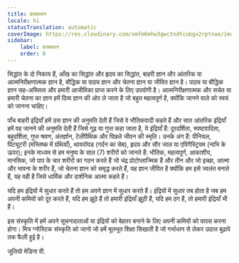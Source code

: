 ```yaml
---
title: प्राक्कथन
locale: hi
statusTranslation: automatic
coverImage: https://res.cloudinary.com/xmfm6mhw3gwctndtcubgx2rptnae/image/upload/v1741354450/small_cover_introduccion_a_la_gnosis_57a3fc8d72.webp
sidebar:
    label: प्राक्कथन
    order: 0
---
```

सिद्धांत के दो निकाय हैं, आँख का सिद्धांत और हृदय का सिद्धांत, बाहरी ज्ञान और आंतरिक या आत्मनिरीक्षणात्मक ज्ञान है, बौद्धिक या पाठ्य ज्ञान और चेतना ज्ञान या जीवित ज्ञान है। पाठ्य या बौद्धिक ज्ञान सह-अस्तित्व और हमारी आजीविका प्राप्त करने के लिए उपयोगी है। आत्मनिरीक्षणात्मक और सचेत या हमारी चेतना का ज्ञान हमें दिव्य ज्ञान की ओर ले जाता है जो बहुत महत्वपूर्ण है, क्योंकि जानने वाले को स्वयं को जानना चाहिए।

पाँच बाहरी इंद्रियाँ हमें उस ज्ञान की अनुमति देती हैं जिसे वे भौतिकवादी कहते हैं और सात आंतरिक इंद्रियाँ हमें वह जानने की अनुमति देती हैं जिसे गूढ़ या गुप्त कहा जाता है, ये इंद्रियाँ हैं: दूरदर्शिता, स्पष्टवादिता, बहुदर्शिता, गुप्त श्रवण, अंतर्ज्ञान, टेलीपैथिक और पिछले जीवन की स्मृति। उनके अंग हैं: पीनियल, पिट्यूटरी (मस्तिष्क में ग्रंथियाँ), थायरॉयड (गर्दन का सेब), हृदय और सौर जाल या एपिगैस्ट्रियम (नाभि के ऊपर); इनके माध्यम से हम मनुष्य के सात (7) शरीरों को जानते हैं: भौतिक, महत्वपूर्ण, आकाशीय, मानसिक, जो पाप के चार शरीरों का गठन करते हैं जो चंद्र प्रोटोप्लाज्मिक हैं और तीन और जो इच्छा, आत्मा और भावना के शरीर हैं, जो चेतना ज्ञान को समृद्ध करते हैं, यह ज्ञान जीवित है क्योंकि हम इसे ज्वलंत बनाते हैं, यह वही है जिसे धार्मिक और दार्शनिक आत्मा कहते हैं।

यदि हम इंद्रियों में सुधार करते हैं तो हम अपने ज्ञान में सुधार करते हैं। इंद्रियों में सुधार तब होता है जब हम अपनी कमियों को दूर करते हैं, यदि हम झूठे हैं तो हमारी इंद्रियाँ झूठी हैं, यदि हम ठग हैं, तो हमारी इंद्रियाँ भी हैं।

इस संस्कृति में हमें अपने सूचनादाताओं या इंद्रियों को बेहतर बनाने के लिए अपनी कमियों को वापस करना होगा। मित्र ग्नोस्टिक संस्कृति को जानो जो हमें मूलभूत शिक्षा सिखाती है जो गर्भाधान से लेकर उदात्त बुढ़ापे तक फैली हुई है।

जूलियो मेडिना वी.
